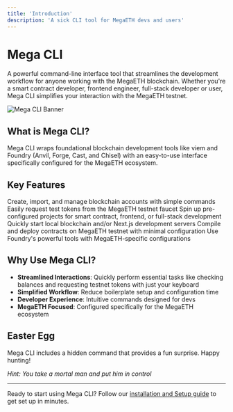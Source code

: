 ```yaml
---
title: 'Introduction'
description: 'A sick CLI tool for MegaETH devs and users'
---
```


# Mega CLI

A powerful command-line interface tool that streamlines the development workflow for anyone working with the MegaETH blockchain. Whether you're a smart contract developer, frontend engineer, full-stack developer or user, Mega CLI simplifies your interaction with the MegaETH testnet.

![Mega CLI Banner](/images/banner.png)

## What is Mega CLI?

Mega CLI wraps foundational blockchain development tools like viem and Foundry (Anvil, Forge, Cast, and Chisel) with an easy-to-use interface specifically configured for the MegaETH ecosystem.

## Key Features

<CardGroup cols={2}>
 <Card title="Account Management" icon="wallet" href="/commands/account">
   Create, import, and manage blockchain accounts with simple commands
 </Card>
 <Card title="Faucet Access" icon="faucet-drip" href="/commands/faucet">
   Easily request test tokens from the MegaETH testnet faucet
 </Card>
 <Card title="Project Templates" icon="rectangle-terminal" href="/commands/init">
   Spin up pre-configured projects for smart contract, frontend, or full-stack development
 </Card>
 <Card title="Development Environment" icon="gears" href="/commands/dev">
   Quickly start local blockchain and/or Next.js development servers
 </Card>
 <Card title="Smart Contract Operations" icon="file-contract" href="/commands/deploy">
   Compile and deploy contracts on MegaETH testnet with minimal configuration
 </Card>
 <Card title="Foundry Integration" icon="hammer" href="/reference/foundry">
   Use Foundry's powerful tools with MegaETH-specific configurations
 </Card>
</CardGroup>

## Why Use Mega CLI?
- **Streamlined Interactions**: Quickly perform essential tasks like checking balances and requesting testnet tokens with just your keyboard
- **Simplified Workflow**: Reduce boilerplate setup and configuration time
- **Developer Experience**: Intuitive commands designed for devs
- **MegaETH Focused**: Configured specifically for the MegaETH ecosystem

## Easter Egg

Mega CLI includes a hidden command that provides a fun surprise. Happy hunting! 

<Tip>*Hint: You take a mortal man and put him in control*</Tip>

---
Ready to start using Mega CLI? Follow our [installation and Setup guide](/installation-and-setup) to get set up in minutes.